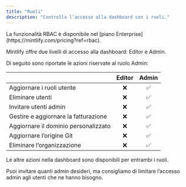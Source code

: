 ```yaml
---
title: "Ruoli"
description: "Controlla l’accesso alla dashboard con i ruoli."
---
```


<Info>
  La funzionalità RBAC è disponibile nel [piano Enterprise](https://mintlify.com/pricing?ref=rbac).
</Info>

Mintlify offre due livelli di accesso alla dashboard: Editor e Admin.

Di seguito sono riportate le azioni riservate al ruolo Admin:

|                         | Editor | Admin |
| ----------------------- | :----: | :---: |
| Aggiornare i ruoli utente       |   ❌   |  ✅   |
| Eliminare utenti                 |   ❌   |  ✅   |
| Invitare utenti admin            |   ❌   |  ✅   |
| Gestire e aggiornare la fatturazione |   ❌   |  ✅   |
| Aggiornare il dominio personalizzato |   ❌   |  ✅   |
| Aggiornare l’origine Git         |   ❌   |  ✅   |
| Eliminare l’organizzazione       |   ❌   |  ✅   |

Le altre azioni nella dashboard sono disponibili per entrambi i ruoli.

Puoi invitare quanti admin desideri, ma consigliamo di limitare l’accesso admin agli utenti che ne hanno bisogno.